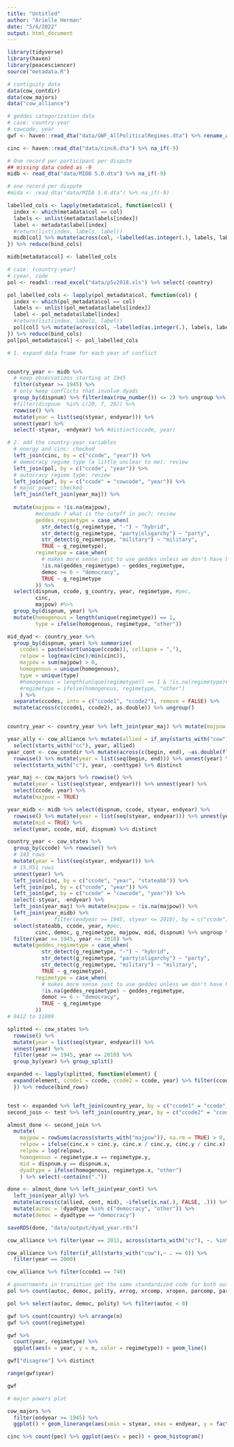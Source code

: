 ```yaml
---
title: "Untitled"
author: "Arielle Herman"
date: "5/6/2022"
output: html_document
---
```


```r
library(tidyverse)
library(haven)
library(peacesciencer)
source("metadata.R")

# contiguity data
data(cow_contdir)
data(cow_majors)
data("cow_alliance")

# geddes categorization data
# case: country-year
# cowcode, year
gwf <- haven::read_dta("data/GWF_AllPoliticalRegimes.dta") %>% rename_all(~str_replace_all(., "wf", "")) %>% na_if("") %>% na_if("NA")

cinc <- haven::read_dta("data/cinc6.dta") %>% na_if(-9)

# One record per participant per dispute
## missing data coded as -9
midb <- read_dta("data/MIDB 5.0.dta") %>% na_if(-9)

# one record per dispute
#mida <- read_dta("data/MIDA 5.0.dta") %>% na_if(-9)

labelled_cols <- lapply(metadata$col, function(col) {
  index <- which(metadata$col == col)
  labels <- unlist(metadata$labels[index])
  label <- metadata$label[index]
  #return(list(index, labels, label))
  midb[col] %>% mutate(across(col, ~labelled(as.integer(.), labels, label)))
}) %>% reduce(bind_cols)

midb[metadata$col] <- labelled_cols

# case: (country-year)
# cyear, code 
pol <- readxl::read_excel("data/p5v2018.xls") %>% select(-country)

pol_labelled_cols <- lapply(pol_metadata$col, function(col) {
  index <- which(pol_metadata$col == col)
  labels <- unlist(pol_metadata$labels[index])
  label <- pol_metadata$label[index]
  #return(list(index, labels, label))
  pol[col] %>% mutate(across(col, ~labelled(as.integer(.), labels, label)))
}) %>% reduce(bind_cols)
pol[pol_metadata$col] <- pol_labelled_cols
```


```r
# 1. expand data frame for each year of conflict


country_year <- midb %>%
  # keep observations starting at 1945
  filter(styear >= 1945) %>%
  # only keep conflicts that involve dyads
  group_by(dispnum) %>% filter(max(row_number()) <= 2) %>% ungroup %>%
  #filter(dispnum  %in% c(20, 7, 26)) %>%
  rowwise() %>%
  mutate(year = list(seq(styear, endyear))) %>%
  unnest(year) %>%
  select(-styear, -endyear) %>% #distinct(ccode, year)

# 2. add the country-year variables
  # energy and cinc: checked
  left_join(cinc, by = c("ccode", "year")) %>%
  # democracy regime type (a little unclear to me): review
  left_join(pol, by = c("ccode", "year")) %>%
  # autocracy regime type: review
  left_join(gwf, by = c("ccode" = "cowcode", "year")) %>%
  # major power: checked
  left_join(left_join(year_maj)) %>%
  
  mutate(majpow = !is.na(majpow),
         #econadv ? what is the cutoff in pec?: review
         geddes_regimetype = case_when(
           str_detect(g_regimetype, "-") ~ "hybrid",
           str_detect(g_regimetype, "party|oligarchy") ~ "party",
           str_detect(g_regimetype, "military") ~ "military",
           TRUE ~ g_regimetype),
         regimetype = case_when(
           # makes more sense just to use geddes unless we don't have her?
           !is.na(geddes_regimetype) ~ geddes_regimetype,
           democ >= 6 ~ "democracy",
           TRUE ~ g_regimetype
         )) %>%
  select(dispnum, ccode, g_country, year, regimetype, #pec,
         cinc,
         majpow) #%>%
  group_by(dispnum, year) %>%
  mutate(homogenous = length(unique(regimetype)) == 1,
         type = ifelse(homogenous, regimetype, "other"))

mid_dyad <- country_year %>%
  group_by(dispnum, year) %>% summarize(
    ccodes = paste(sort(unique(ccode)), collapse = ","),
    relpow = log(max(cinc)/min(cinc)),
    majpow = sum(majpow) > 0,
    homogenous = unique(homogenous),
    type = unique(type)
    #homogenous = length(unique(regimetype)) == 1 & !is.na(regimetype)#,
    #regimetype = ifelse(homogenous, regimetype, "other")
    ) %>%
  separate(ccodes, into = c("ccode1", "ccode2"), remove = FALSE) %>%
  mutate(across(c(ccode1, ccode2), as.double)) %>% ungroup()


country_year <- country_year %>% left_join(year_maj) %>% mutate(majpow = !is.na(majpow))


```

```r
year_ally <- cow_alliance %>% mutate(allied = if_any(starts_with("cow"), ~ . > 0)) %>%
  select(starts_with("cc"), year, allied)
year_cont <- cow_contdir %>% mutate(across(c(begin, end), ~as.double(floor(./100)))) %>%
  rowwise() %>% mutate(year = list(seq(begin, end))) %>% unnest(year) %>%  mutate(cont = TRUE) %>%
  select(starts_with("c"), year, -conttype) %>% distinct

year_maj <- cow_majors %>% rowwise() %>%
  mutate(year = list(seq(styear, endyear))) %>% unnest(year) %>%
  select(ccode, year) %>%
  mutate(majpow = TRUE)

year_midb <- midb %>% select(dispnum, ccode, styear, endyear) %>%
  rowwise() %>% mutate(year = list(seq(styear, endyear))) %>% unnest(year) %>%
  mutate(mid = TRUE) %>%
  select(year, ccode, mid, dispnum) %>% distinct

country_year <- cow_states %>%
  group_by(ccode) %>% rowwise() %>%
  # 243 rows
  mutate(year = list(seq(styear, endyear))) %>%
  # 15,951 rows
  unnest(year) %>%
  left_join(cinc, by = c("ccode", "year", "stateabb")) %>%
  left_join(pol, by = c("ccode", "year")) %>%
  left_join(gwf, by = c("ccode" = "cowcode", "year")) %>%
  select(-styear, -endyear) %>%
  left_join(year_maj) %>% mutate(majpow = !is.na(majpow)) %>%
  left_join(year_midb) %>%
  #            filter(endyear >= 1945, styear <= 2010), by = c("ccode")) %>%
  select(stateabb, ccode, year, #pec,
         cinc, democ, g_regimetype, majpow, mid, dispnum) %>% ungroup %>%
  filter(year >= 1945, year <= 2010) %>%
  mutate(geddes_regimetype = case_when(
           str_detect(g_regimetype, "-") ~ "hybrid",
           str_detect(g_regimetype, "party|oligarchy") ~ "party",
           str_detect(g_regimetype, "military") ~ "military",
           TRUE ~ g_regimetype),
         regimetype = case_when(
           # makes more sense just to use geddes unless we don't have her?
           !is.na(geddes_regimetype) ~ geddes_regimetype,
           democ >= 6 ~ "democracy",
           TRUE ~ g_regimetype
         ))
# 9412 to 11809

splitted <- cow_states %>%
  rowwise() %>%
  mutate(year = list(seq(styear, endyear))) %>%
  unnest(year) %>%
  filter(year >= 1945, year <= 2010) %>%
  group_by(year) %>% group_split()

expanded <- lapply(splitted, function(element) {
  expand(element, ccode1 = ccode, ccode2 = ccode, year) %>% filter(ccode2 != ccode1)
  }) %>% reduce(bind_rows)


test <- expanded %>% left_join(country_year, by = c("ccode1" = "ccode", "year"))
second_join <- test %>% left_join(country_year, by = c("ccode2" = "ccode", "year"))

almost_done <- second_join %>%
  mutate(
    majpow = rowSums(across(starts_with("majpow")), na.rm = TRUE) > 0,
    relpow = ifelse(cinc.x > cinc.y, cinc.x / cinc.y, cinc.y / cinc.x),
    relpow = log(relpow),
    homogenous = regimetype.x == regimetype.y,
    mid = dispnum.y == dispnum.x,
    dyadtype = ifelse(homogenous, regimetype.x, "other")
    ) %>% select(-contains("."))

done <- almost_done %>% left_join(year_cont) %>%
  left_join(year_ally) %>%
  mutate(across(c(allied, cont, mid), ~ifelse(is.na(.), FALSE, .))) %>% distinct %>%
  mutate(autoc = !dyadtype %in% c("democracy", "other")) %>%
  mutate(democ = dyadtype == "democracy")

saveRDS(done, "data/output/dyad_year.rds")
```


```r
cow_alliance %>% filter(year == 2011, across(starts_with("cc"), ~. %in% c(770, 2)))
```

```r
cow_alliance %>% filter(if_all(starts_with("cow"),~ . == 0)) %>%
  filter(year == 2000)

cow_alliance %>% filter(ccode1 == 740)
```



```r
# governments in transition get the same standardized code for both autoc and democ
pol %>% count(autoc, democ, polity, xrreg, xrcomp, xropen, parcomp, parreg) %>% filter(if_any(!contains("polity"), ~.<0))

pol %>% select(autoc, democ, polity) %>% filter(autoc < 0)

gwf %>% count(country) %>% arrange(n)
gwf %>% count(regimetype)

gwf %>%
  count(year, regimetype) %>%
  ggplot(aes(x = year, y = n, color = regimetype)) + geom_line()

gwf["disagree"] %>% distinct

range(gwf$year)

gwf

# major powers plot

cow_majors %>%
  filter(endyear >= 1945) %>%
  ggplot() + geom_linerange(aes(xmin = styear, xmax = endyear, y = factor(ccode)))

cinc %>% count(pec) %>% ggplot(aes(x = pec)) + geom_histogram()
```